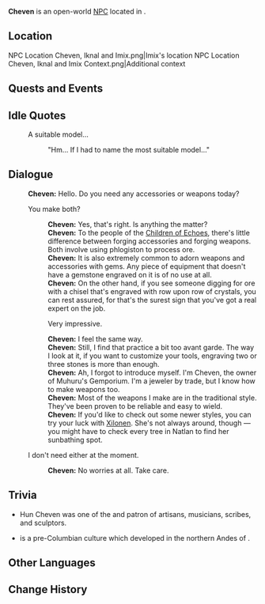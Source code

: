 {{Meta
<!-- Remove this template after adding the missing info -->
|missing_NPC_profile  = yes
}}
{{Character Infobox
|type             = Open-World NPC
|image            = NPC Cheven.png
|realname         = <!-- Optional, if different from in-game name -->
|deceased         = <!-- Past (for deceased prior to events of the game) or free response -->
|region           = Natlan
|location         = Natlan
|affiliation      = Children of Echoes
|affiliation2     = Muhuru's Gemporium
|title            = Owner, Muhuru's Gemporium

|ancestry         = <!-- Clan/family -->
|father           = 
|mother           = 
|spouse           = 
|sibling          = 
|child            = 
|relative         = 

|voiceEN          = [[imdb:nm6005985|Rachael Messer]]<ref>Twitter: [https://x.com/rachaelmesser/status/1833190932654752126 EN VA Self Announcement]</ref>
|voiceCN          = 
|voiceJP          = 
|voiceKR          = 
|dialoguereward   = 
}}
'''Cheven''' is an open-world [[NPC]] located in {{Location|"Children of Echoes"}}.
<!-- Following a certain dialogue branch for the first time gives the player AMOUNT_AS_WORD [[Item]]. -->

==Location==
<gallery>
NPC Location Cheven, Iknal and Imix.png|Imix's location
NPC Location Cheven, Iknal and Imix Context.png|Additional context
</gallery>
<!--
==Profile==
Detailed story/lore information goes here.
''(To be added.)''

===Appearance===
Keep appearance section short and concise. Limit to 2 paragraphs with 3-4 sentences each.
''(To be added.)''
-->
==Quests and Events==
{{Quests and Events}}

==Idle Quotes==
{{Dialogue Start}}
: {{DIcon|Idle}} A suitable model...
:: {{A|VO Cheven 01.ogg}} "Hm... If I had to name the most suitable model..."
{{Dialogue End}}

==Dialogue==
{{Dialogue Start}}
:'''Cheven:''' Hello. Do you need any accessories or weapons today?
:{{DIcon}} You make both?
::'''Cheven:''' Yes, that's right. Is anything the matter?
::'''Cheven:''' To the people of the [[Children of Echoes]], there's little difference between forging accessories and forging weapons. Both involve using phlogiston to process ore.
::'''Cheven:''' It is also extremely common to adorn weapons and accessories with gems. Any piece of equipment that doesn't have a gemstone engraved on it is of no use at all.
::'''Cheven:''' On the other hand, if you see someone digging for ore with a chisel that's engraved with row upon row of crystals, you can rest assured, for that's the surest sign that you've got a real expert on the job.
::{{DIcon}} Very impressive.
::'''Cheven:''' I feel the same way.
::'''Cheven:''' Still, I find that practice a bit too avant garde. The way I look at it, if you want to customize your tools, engraving two or three stones is more than enough.
::'''Cheven:''' Ah, I forgot to introduce myself. I'm Cheven, the owner of Muhuru's Gemporium. I'm a jeweler by trade, but I know how to make weapons too.
::'''Cheven:''' Most of the weapons I make are in the traditional style. They've been proven to be reliable and easy to wield.
::'''Cheven:''' If you'd like to check out some newer styles, you can try your luck with [[Xilonen]]. She's not always around, though &mdash; you might have to check every tree in Natlan to find her sunbathing spot.
:{{DIcon}} I don't need either at the moment.
::'''Cheven:''' No worries at all. Take care.
{{Dialogue End}}
<!--
==Event Dialogue==
===Event Name===
{{Dialogue Start}}
:'''Cheven:'''
{{Dialogue End}}
-->
==Trivia==
* Hun Cheven was one of the {{W|Maya civilization|Mayan}} {{W|Howler monkey gods|howler monkey gods}} and patron of artisans, musicians, scribes, and sculptors.
* {{w|Chavín culture|Chavín}} is a pre-Columbian culture which developed in the northern Andes of {{w|Peru}}.
==Other Languages==
{{Other Languages|default_hidden=1
|en       = Cheven
|zhs      = 夏温
|zhs_rm   = Xiàwēn
|zht      = 夏溫
|zht_rm   = Xiàwēn
|ja       = チョウエン
|ko       = 쉐븐
|es       = Cheven
|fr       = Cheven
|ru       = Чивень
|th       = Cheven
|vi       = Cheven
|de       = Cheven
|id       = Cheven
|pt       = Cheven
|tr       = Cheven
|it       = Cheven
}}

==Change History==
{{Change History|5.0}}
<!--
==References==
{{Reflist}}
-->